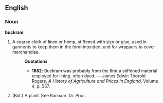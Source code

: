 ==English==
===Noun===
'''buckram'''
# A coarse cloth of linen or hemp, stiffened with size or glue, used in garments to keep them in the form intended, and for wrappers to cover merchandise.
#:'''Quotations'''
#:*'''1882''': Buckram was probably from the first a stiffened material employed for lining, often dyed. &mdash; James Edwin Thorold Rogers, ''A History of Agriculture and Prices in England'', Volume 4, p. 557.
#(Bot.) A plant. See Ramson. Dr. Prior.